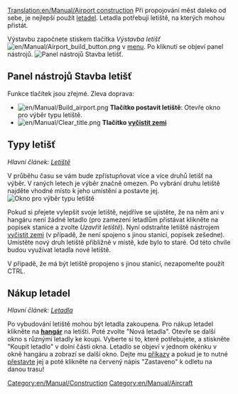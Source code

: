 [[Translation:en/Manual/Airport construction]]
{{cs/Manual/Obsah}}
Při propojování měst daleko od sebe, je nejlepší použít [[cs/Letadla|letadel]]. Letadla potřebují letiště, na kterých mohou přistát.

Výstavbu započnete stiskem tlačítka ''Výstavba letišť'' [[File:en/Manual/Airport build button.png]] v [[cs/Rozhraní hry|menu]]. Po kliknutí se objeví panel nástrojů.
[[File:en/Manual/Airport construction.png|frame|none|Panel nástrojů Stavba letišť.]]

==Panel nástrojů Stavba letišť==

Funkce tlačítek jsou zřejmé. Zleva doprava:

* [[File:en/Manual/Build airport.png]] '''Tlačítko postavit letiště''': Otevře okno pro výběr typu letiště.
* [[File:en/Manual/Clear title.png]] '''Tlačítko [[cs/Úprava terénu|vyčistit zemi]]'''

==Typy letišť==
''Hlavní článek: [[cs/Letiště|Letiště]]''

V průběhu času se vám bude zpřístupňovat více a více druhů letišť na výběr. V raných letech je výběr značně omezen. Po vybrání druhu letiště najděte vhodné místo k jeho umístění a postavte jej.
[[File:en/Manual/Airport-selection1.png|none|frame|Okno pro výběr typu letiště]]

Pokud si přejete vylepšit svoje letiště, nejdříve se ujistěte, že na něm ani v hangáru není žádné letadlo (pro zamezení letadlům přistávat klikněte na popisek stanice a zvolte ''Uzavřít letiště''). Nyní odstraňte letiště nástrojem [[cs/Úprava terénu|vyčistit zemi]] (v případě, že není spojeno s jinou stanicí, popisek zešedne). Umístěte nový druh letiště přibližně v místě, kde bylo to staré. Od této chvíle budou využívat letadla nové letiště.

V případě, že má být letiště propojeno s jinou stanicí, nezapomeňte použít CTRL.

==Nákup letadel==

''Hlavní článek: [[cs/Letadla|Letadla]]''

Po vybudování letiště mohou být letadla zakoupena. Pro nákup letadel klikněte na '''[[cs/Depa|hangár]]''' na letišti. Poté zvolte "Nová letadla". Otevře se další okno s různými letadly ke koupi. Vyberte si to, které potřebujete, a stiskněte "Koupit letadlo" v dolní části okna. Letadlo se objeví v jednom okénku v okně hangáru a zobrazí se další okno. Dejte mu [[cs/Příkazy|příkazy]] a pokud je to nutné [[cs/Přestavba vozidel|přestavte]] jej a poté klikněte na červený nápis "Zastaveno" k odletu na danou trasu!



[[Category:en/Manual/Construction]]
[[Category:en/Manual/Aircraft]]